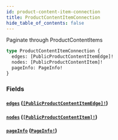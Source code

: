 ```yaml
---
id: product-content-item-connection
title: ProductContentItemConnection
hide_table_of_contents: false
---
```



Paginate through ProductContentItems

```graphql
type ProductContentItemConnection {
  edges: [PublicProductContentItemEdge]!
  nodes: [PublicProductContentItem]!
  pageInfo: PageInfo!
}
```


### Fields

#### [`edges`](#) ([`[PublicProductContentItemEdge]!`](/demand/api/graphql-storefront/reference/objects/public-product-content-item-edge))




#### [`nodes`](#) ([`[PublicProductContentItem]!`](/demand/api/graphql-storefront/reference/objects/public-product-content-item))




#### [`pageInfo`](#) ([`PageInfo!`](/demand/api/graphql-storefront/reference/objects/page-info))






